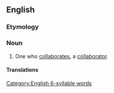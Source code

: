 ==English==
{{wikipedia|collaborationism}}

===Etymology===
{{suffix|en|collaboration|ist}}

===Noun===
{{en-noun}}

# One who [[collaborate]]s, a [[collaborator]].

====Translations====
{{trans-see|one who collaborates|collaborator}}

[[Category:English 6-syllable words]]
{{C|en|People}}